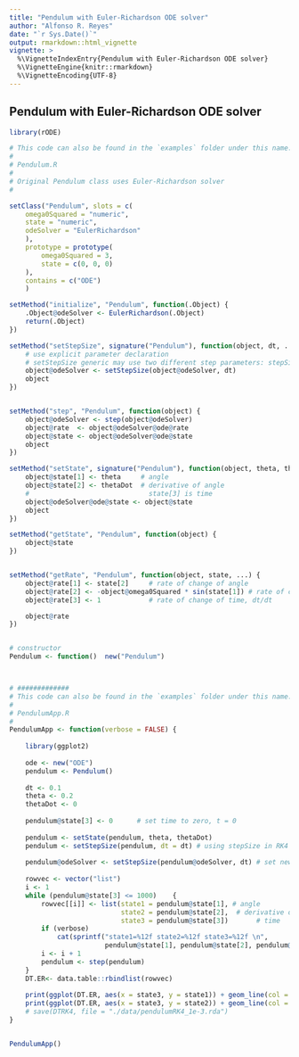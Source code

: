 ```yaml
---
title: "Pendulum with Euler-Richardson ODE solver"
author: "Alfonso R. Reyes"
date: "`r Sys.Date()`"
output: rmarkdown::html_vignette
vignette: >
  %\VignetteIndexEntry{Pendulum with Euler-Richardson ODE solver}
  %\VignetteEngine{knitr::rmarkdown}
  %\VignetteEncoding{UTF-8}
---
```


## Pendulum with Euler-Richardson ODE solver

```r
library(rODE)
```


```r
# This code can also be found in the `examples` folder under this name:
#
# Pendulum.R
#
# Original Pendulum class uses Euler-Richardson solver
#

setClass("Pendulum", slots = c(
    omega0Squared = "numeric",
    state = "numeric",
    odeSolver = "EulerRichardson"
    ),
    prototype = prototype(
        omega0Squared = 3,
        state = c(0, 0, 0)
    ),
    contains = c("ODE")
    )

setMethod("initialize", "Pendulum", function(.Object) {
    .Object@odeSolver <- EulerRichardson(.Object)
    return(.Object)
})

setMethod("setStepSize", signature("Pendulum"), function(object, dt, ...) {
    # use explicit parameter declaration
    # setStepSize generic may use two different step parameters: stepSize and dt
    object@odeSolver <- setStepSize(object@odeSolver, dt)
    object
})


setMethod("step", "Pendulum", function(object) {
    object@odeSolver <- step(object@odeSolver)
    object@rate  <- object@odeSolver@ode@rate
    object@state <- object@odeSolver@ode@state
    object
})

setMethod("setState", signature("Pendulum"), function(object, theta, thetaDot, ...) {
    object@state[1] <- theta     # angle
    object@state[2] <- thetaDot  # derivative of angle
    #                              state[3] is time
    object@odeSolver@ode@state <- object@state
    object
})

setMethod("getState", "Pendulum", function(object) {
    object@state
})


setMethod("getRate", "Pendulum", function(object, state, ...) {
    object@rate[1] <- state[2]     # rate of change of angle
    object@rate[2] <- -object@omega0Squared * sin(state[1]) # rate of change dtheta
    object@rate[3] <- 1            # rate of change of time, dt/dt

    object@rate
})


# constructor
Pendulum <- function()  new("Pendulum")



# #############
# This code can also be found in the `examples` folder under this name:
#
# PendulumApp.R
#
PendulumApp <- function(verbose = FALSE) {
    
    library(ggplot2)
    
    ode <- new("ODE")
    pendulum <- Pendulum()
    
    dt <- 0.1
    theta <- 0.2
    thetaDot <- 0
    
    pendulum@state[3] <- 0      # set time to zero, t = 0
    
    pendulum <- setState(pendulum, theta, thetaDot)
    pendulum <- setStepSize(pendulum, dt = dt) # using stepSize in RK4
    
    pendulum@odeSolver <- setStepSize(pendulum@odeSolver, dt) # set new step size
    
    rowvec <- vector("list")
    i <- 1
    while (pendulum@state[3] <= 1000)    {
        rowvec[[i]] <- list(state1 = pendulum@state[1], # angle
                            state2 = pendulum@state[2],  # derivative of the angle
                            state3 = pendulum@state[3])       # time
        if (verbose)
            cat(sprintf("state1=%12f state2=%12f state3=%12f \n", 
                        pendulum@state[1], pendulum@state[2], pendulum@state[3]))
        i <- i + 1
        pendulum <- step(pendulum)
    }
    DT.ER<- data.table::rbindlist(rowvec)
    
    print(ggplot(DT.ER, aes(x = state3, y = state1)) + geom_line(col = "blue"))
    print(ggplot(DT.ER, aes(x = state3, y = state2)) + geom_line(col = "red"))
    # save(DTRK4, file = "./data/pendulumRK4_1e-3.rda")
}


PendulumApp()

```

